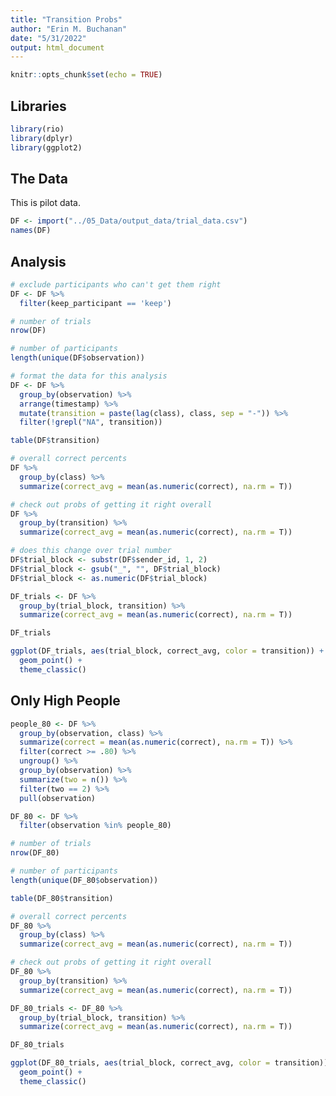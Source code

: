 ```yaml
---
title: "Transition Probs"
author: "Erin M. Buchanan"
date: "5/31/2022"
output: html_document
---
```


```r
knitr::opts_chunk$set(echo = TRUE)
```

## Libraries

```r
library(rio)
library(dplyr)
library(ggplot2)
```

## The Data

This is pilot data. 

```r
DF <- import("../05_Data/output_data/trial_data.csv")
names(DF)
```

## Analysis

```r
# exclude participants who can't get them right 
DF <- DF %>% 
  filter(keep_participant == 'keep')

# number of trials
nrow(DF)

# number of participants
length(unique(DF$observation))

# format the data for this analysis
DF <- DF %>% 
  group_by(observation) %>% 
  arrange(timestamp) %>% 
  mutate(transition = paste(lag(class), class, sep = "-")) %>% 
  filter(!grepl("NA", transition))

table(DF$transition)

# overall correct percents
DF %>% 
  group_by(class) %>% 
  summarize(correct_avg = mean(as.numeric(correct), na.rm = T))

# check out probs of getting it right overall
DF %>% 
  group_by(transition) %>% 
  summarize(correct_avg = mean(as.numeric(correct), na.rm = T))

# does this change over trial number
DF$trial_block <- substr(DF$sender_id, 1, 2)
DF$trial_block <- gsub("_", "", DF$trial_block)
DF$trial_block <- as.numeric(DF$trial_block)

DF_trials <- DF %>% 
  group_by(trial_block, transition) %>% 
  summarize(correct_avg = mean(as.numeric(correct), na.rm = T))

DF_trials

ggplot(DF_trials, aes(trial_block, correct_avg, color = transition)) + 
  geom_point() + 
  theme_classic()
```

## Only High People

```r
people_80 <- DF %>% 
  group_by(observation, class) %>% 
  summarize(correct = mean(as.numeric(correct), na.rm = T)) %>% 
  filter(correct >= .80) %>% 
  ungroup() %>% 
  group_by(observation) %>% 
  summarize(two = n()) %>% 
  filter(two == 2) %>% 
  pull(observation)

DF_80 <- DF %>% 
  filter(observation %in% people_80)

# number of trials
nrow(DF_80)

# number of participants
length(unique(DF_80$observation))

table(DF_80$transition)

# overall correct percents
DF_80 %>% 
  group_by(class) %>% 
  summarize(correct_avg = mean(as.numeric(correct), na.rm = T))

# check out probs of getting it right overall
DF_80 %>% 
  group_by(transition) %>% 
  summarize(correct_avg = mean(as.numeric(correct), na.rm = T))

DF_80_trials <- DF_80 %>% 
  group_by(trial_block, transition) %>% 
  summarize(correct_avg = mean(as.numeric(correct), na.rm = T))

DF_80_trials

ggplot(DF_80_trials, aes(trial_block, correct_avg, color = transition)) + 
  geom_point() + 
  theme_classic()

```




